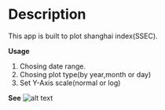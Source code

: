 Description
========================================================
This app is built to plot shanghai index(SSEC).

**Usage**

1. Chosing date range.
2. Chosing plot type(by year,month or day)
3. Set Y-Axis scale(normal or log)

**See**
![alt text](ShinyApp.png)





